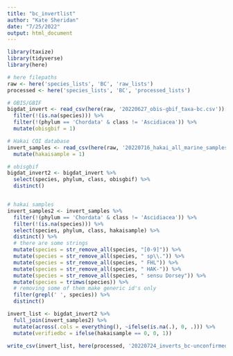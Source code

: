 ```yaml
---
title: "bc_invertlist"
author: "Kate Sheridan"
date: "7/25/2022"
output: html_document
---
```


```r
library(taxize)
library(tidyverse)
library(here)

# here filepaths
raw <- here('species_lists', 'BC', 'raw_lists')
processed <- here('species_lists', 'BC', 'processed_lists')
```

```r
# OBIS/GBIF
bigdat_invert <- read_csv(here(raw, '20220627_obis-gbif_taxa-bc.csv'))[-1] %>%
  filter(!(is.na(species))) %>%
  filter(!(phylum == 'Chordata' & class != 'Ascidiacea')) %>%
  mutate(obisgbif = 1)

# Hakai COI database
invert_samples <- read_csv(here(raw, '20220716_hakai_all_marine_samples-metazoa.csv')) %>%
  mutate(hakaisample = 1)

```

```r
# obisgbif
bigdat_invert2 <- bigdat_invert %>%
  select(species, phylum, class, obisgbif) %>%
  distinct()


# hakai samples
invert_samples2 <- invert_samples %>%
  filter(!(phylum == 'Chordata' & class != 'Ascidiacea')) %>%
  filter(!(is.na(species))) %>%
  select(species, phylum, class, hakaisample) %>%
  distinct() %>%
  # there are some strings
  mutate(species = str_remove_all(species, "[0-9]")) %>%
  mutate(species = str_remove_all(species, " sp\\.")) %>%
  mutate(species = str_remove_all(species, " FHL")) %>%
  mutate(species = str_remove_all(species, " HAK-")) %>%
  mutate(species = str_remove_all(species, " sensu Dorsey")) %>%
  mutate(species = trimws(species)) %>%
  # removing some of them make generic id's only
  filter(grepl(' ', species)) %>%
  distinct()


```


```r

invert_list <- bigdat_invert2 %>%
  full_join(invert_samples2) %>%
  mutate(across(.cols = everything(), ~ifelse(is.na(.), 0, .))) %>%
  mutate(verifiedbc = ifelse(hakaisample == 0, 0, 1))

write_csv(invert_list, here(processed, '20220724_inverts_bc-unconfirmed.csv'))
```

